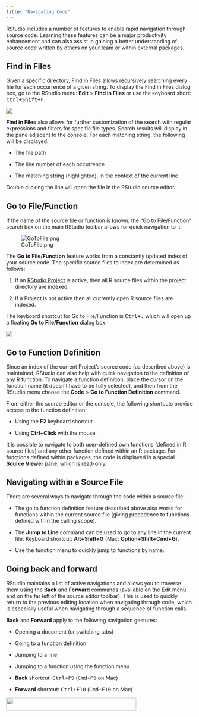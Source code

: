 ```yaml
---
title: "Navigating Code"
---
```


RStudio includes a number of features to enable rapid navigation through source code. Learning these features can be a major productivity enhancement and can also assist in gaining a better understanding of source code written by others on your team or within external packages.

## Find in Files

Given a specific directory, Find in Files allows recursively searching every file for each occurrence of a given string. To display the Find in Files dialog box, go to the RStudio menu: **Edit** \> **Find in Files** or use the keyboard short: <kbd>Ctrl+Shift+F</kbd>.

![](images/find-in-files.png){fig-alt="A screenshot of the Find in Files popup with the 'Find' text prompt."}

**Find in Files** also allows for further customization of the search with regular expressions and filters for specific file types. Search results will display in the pane adjacent to the console. For each matching string, the following will be displayed:

-   The file path

-   The line number of each occurrence

-   The matching string (highlighted), in the context of the current line

Double clicking the line will open the file in the RStudio source editor.

## Go to File/Function

If the name of the source file or function is known, the "Go to File/Function" search box on the main RStudio toolbar allows for quick navigation to it:

![GoToFile.png](images/go-to-function.png){fig-alt="A screenshot of the Go to File/Function menu item on the Source pane of RStudio."}

The **Go to File/Function** feature works from a constantly updated index of your source code. The specific source files to index are determined as follows:

1.  If an [RStudio Project](projects.html) is active, then all R source files within the project directory are indexed.

2.  If a Project is not active then all currently open R source files are indexed.

The keyboard shortcut for Go to File/Function is <kbd>Ctrl+.</kbd> which will open up a floating **Go to File/Function** dialog box.

![](../ui/images/go-to-file.png){fig-alt="A screenshot of the 'Go to File/Function' popup and it's matched search prompt"}

## Go to Function Definition

Since an index of the current Project's source code (as described above) is maintained, RStudio can also help with quick navigation to the definition of any R function. To navigate a function definition, place the cursor on the function name (it doesn't have to be fully selected), and then from the RStudio menu choose the **Code** \> **Go to Function Definition** command.

From either the source editor or the console, the following shortcuts provide access to the function definition:

-   Using the **F2** keyboard shortcut

-   Using **Ctrl+Click** with the mouse

It is possible to navigate to both user-defined own functions (defined in R source files) and any other function defined within an R package. For functions defined within packages, the code is displayed in a special **Source Viewer** pane, which is read-only.

## Navigating within a Source File

There are several ways to navigate through the code within a source file:

-   The go to function definition feature described above also works for functions within the current source file (giving precedence to functions defined within the calling scope).

-   The **Jump to Line** command can be used to go to any line in the current file. Keyboard shortcut: **Alt+Shift+G** (Mac: **Option+Shift+Cmd+G**).

-   Use the function menu to quickly jump to functions by name.

## Going back and forward

RStudio maintains a list of active navigations and allows you to traverse them using the **Back** and **Forward** commands (available on the Edit menu and on the far left of the source editor toolbar). This is used to quickly return to the previous editing location when navigating through code, which is especially useful when navigating through a sequence of function calls.

**Back** and **Forward** apply to the following navigation gestures:

-   Opening a document (or switching tabs)

-   Going to a function definition

-   Jumping to a line

-   Jumping to a function using the function menu

- **Back** shortcut: <kbd>Ctrl+F9</kbd> (<kbd>Cmd+F9</kbd> on Mac)  
- **Forward** shortcut: <kbd>Ctrl+F10</kbd> (<kbd>Cmd+F10</kbd> on Mac)  

![](images/back-forward-arrows.png){fig-alt="A screenshot of the Source Pane menu in RStudio and the Back/Forward arrows" width="350" height="35"}
